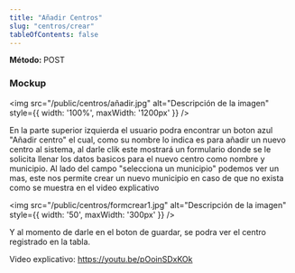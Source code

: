 ```yaml
---
title: "Añadir Centros"
slug: "centros/crear"
tableOfContents: false
---
```



<p>
  <strong>Método: </strong>
  <span class="sl-badge caution small astro-avdet4wd">POST</span>
</p>

<Tabs>
  <TabItem label="Endpoint">
    <ApiEndpoint url={`/admin/centros`}/>
  </TabItem>
</Tabs>


<h3>Mockup</h3>

<img src="/public/centros/añadir.jpg" alt="Descripción de la imagen" style={{ width: '100%', maxWidth: '1200px' }} />

En la parte superior izquierda el usuario podra encontrar un boton azul "Añadir centro" el cual, como su nombre lo indica es para añadir un nuevo centro al 
sistema, al darle clik este mostrará un formulario donde se le solicita llenar los datos basicos para el nuevo centro como nombre y municipio. 
Al lado del campo "selecciona un municipio" podemos ver un mas, este nos permite crear un nuevo municipio en caso de que no exista como se muestra en el video explicativo


<img src="/public/centros/formcrear1.jpg" alt="Descripción de la imagen" style={{ width: '50', maxWidth: '300px' }} />

Y al momento de darle en el boton de guardar, se podra ver el centro registrado en la tabla.

Video explicativo: https://youtu.be/pOoinSDxKOk



